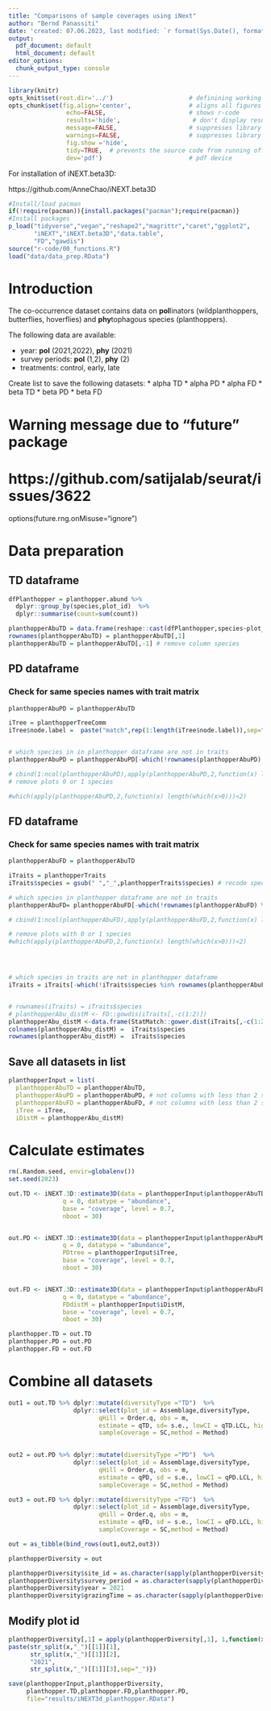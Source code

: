 ```yaml
---
title: "Comparisons of sample coverages using iNext"
author: "Bernd Panassiti"
date: 'created: 07.06.2023, last modified: `r format(Sys.Date(), format="%d.%m.%Y")`'
output:
  pdf_document: default
  html_document: default
editor_options: 
  chunk_output_type: console
---
```



```r
library(knitr)
opts_knit$set(root.dir='../')                     # definining working directory; or normalizePath('../')
opts_chunk$set(fig.align='center',                # aligns all figures
                echo=FALSE,                       # shows r-code
                results='hide',                    # don't display results
                message=FALSE,                    # suppresses library outputs
                warnings=FALSE,                   # suppresses library outputs
                fig.show ='hide',
                tidy=TRUE,  # prevents the source code from running off a pdf page
                dev='pdf')                        # pdf device
```


For installation of iNEXT.beta3D:

https://github.com/AnneChao/iNEXT.beta3D


```r
#Install/load pacman
if(!require(pacman)){install.packages("pacman");require(pacman)}
#Install packages
p_load("tidyverse","vegan","reshape2","magrittr","caret","ggplot2",
       "iNEXT","iNEXT.beta3D","data.table",
       "FD","gawdis")
source("r-code/00_functions.R")
load("data/data_prep.RData")
```

# Introduction
The co-occurrence dataset contains data on **pol**linators (wildplanthoppers, butterflies, hoverflies) and **phy**tophagous species (planthoppers).  
  
The following data are available:  

* year: **pol** (2021,2022), **phy** (2021)
* survey periods: **pol** (1,2), **phy** (2)
* treatments: control, early, late

Create list to save the following datasets:
* alpha TD
* alpha PD
* alpha FD
* beta TD
* beta PD
* beta FD


# Warning message due to "future" package
# https://github.com/satijalab/seurat/issues/3622
options(future.rng.onMisuse="ignore")



# Data preparation
## TD dataframe
```r
dfPlanthopper = planthopper.abund %>%
  dplyr::group_by(species,plot_id)  %>%
  dplyr::summarise(count=sum(count))

planthopperAbuTD = data.frame(reshape::cast(dfPlanthopper,species~plot_id,fill=0))
rownames(planthopperAbuTD) = planthopperAbuTD[,1]
planthopperAbuTD = planthopperAbuTD[,-1] # remove column species
```


## PD dataframe
### Check for same species names with trait matrix
```r
planthopperAbuPD = planthopperAbuTD

iTree = planthopperTreeComm
iTree$node.label =  paste("match",rep(1:length(iTree$node.label)),sep="_")


# which species in in planthopper dataframe are not in traits
planthopperAbuPD = planthopperAbuPD[-which(!rownames(planthopperAbuPD) %in% iTree$tip.label),]

# cbind(1:ncol(planthopperAbuPD),apply(planthopperAbuPD,2,function(x) length(which(x>0))))
# remove plots 0 or 1 species

#which(apply(planthopperAbuPD,2,function(x) length(which(x>0)))<2)
```


## FD dataframe
### Check for same species names with trait matrix
```r
planthopperAbuFD = planthopperAbuTD

iTraits = planthopperTraits
iTraits$species = gsub(" ","_",planthopperTraits$species) # recode species names with underline

# which species in planthopper dataframe are not in traits
planthopperAbuFD= planthopperAbuFD[-which(!rownames(planthopperAbuFD) %in% iTraits$species),]

# cbind(1:ncol(planthopperAbuFD),apply(planthopperAbuFD,2,function(x) length(which(x>0))))

# remove plots with 0 or 1 species
#which(apply(planthopperAbuFD,2,function(x) length(which(x>0)))<2)




# which species in traits are not in planthopper dataframe
iTraits = iTraits[-which(!iTraits$species %in% rownames(planthopperAbuFD)),]


# rownames(iTraits) = iTraits$species
# planthopperAbu_distM <- FD::gowdis(iTraits[,-c(1:2)])
planthopperAbu_distM <-data.frame(StatMatch::gower.dist(iTraits[,-c(1:2)]))
colnames(planthopperAbu_distM) =  iTraits$species
rownames(planthopperAbu_distM) =  iTraits$species
```


## Save all datasets in list
```r
planthopperInput = list(
  planthopperAbuTD = planthopperAbuTD,
  planthopperAbuPD = planthopperAbuPD, # not columns with less than 2 species and only species that are also in tree
  planthopperAbuFD = planthopperAbuFD, # not columns with less than 2 species and only species that are also in trait matrix
  iTree = iTree,
  iDistM = planthopperAbu_distM)
```

# Calculate estimates
```r
rm(.Random.seed, envir=globalenv())
set.seed(2023)

out.TD <- iNEXT.3D::estimate3D(data = planthopperInput$planthopperAbuTD, diversity = "TD", 
               q = 0, datatype = "abundance", 
               base = "coverage", level = 0.7,
               nboot = 30)


out.PD <- iNEXT.3D::estimate3D(data = planthopperInput$planthopperAbuPD, diversity = "PD", 
               q = 0, datatype = "abundance", 
               PDtree = planthopperInput$iTree,
               base = "coverage", level = 0.7,
               nboot = 30)


out.FD <- iNEXT.3D::estimate3D(data = planthopperInput$planthopperAbuFD, diversity = "FD", 
               q = 0, datatype = "abundance", 
               FDdistM = planthopperInput$iDistM,
               base = "coverage", level = 0.7,
               nboot = 30)
```



```r
planthopper.TD = out.TD
planthopper.PD = out.PD
planthopper.FD = out.FD
```


# Combine all datasets
```r
out1 = out.TD %>% dplyr::mutate(diversityType ="TD")  %>%
                  dplyr::select(plot_id = Assemblage,diversityType,
                         qHill = Order.q, obs = m, 
                         estimate = qTD, sd= s.e., lowCI = qTD.LCL, highCI= qTD.UCL,
                         sampleCoverage = SC,method = Method)
                  

out2 = out.PD %>% dplyr::mutate(diversityType ="PD")  %>%
                  dplyr::select(plot_id = Assemblage,diversityType,
                         qHill = Order.q, obs = m, 
                         estimate = qPD, sd = s.e., lowCI = qPD.LCL, highCI = qPD.UCL,
                         sampleCoverage = SC,method = Method)

out3 = out.FD %>% dplyr::mutate(diversityType ="FD")  %>%
                  dplyr::select(plot_id = Assemblage,diversityType,
                         qHill = Order.q, obs = m, 
                         estimate = qFD, sd = s.e., lowCI = qFD.LCL, highCI = qFD.UCL,
                         sampleCoverage = SC,method = Method)

out = as_tibble(bind_rows(out1,out2,out3))

planthopperDiversity = out

planthopperDiversity$site_id = as.character(sapply(planthopperDiversity$plot_id, function(x) str_split(x,"_")[[1]][1]))
planthopperDiversity$survey_period = as.character(sapply(planthopperDiversity$plot_id, function(x) str_split(x,"_")[[1]][2]))
planthopperDiversity$year = 2021
planthopperDiversity$grazingTime = as.character(sapply(planthopperDiversity$plot_id, function(x) str_split(x,"_")[[1]][3]))
```

## Modify plot id
```r
planthopperDiversity[,1] = apply(planthopperDiversity[,1], 1,function(x){
paste(str_split(x,"_")[[1]][1],
      str_split(x,"_")[[1]][2],
      "2021",
      str_split(x,"_")[[1]][3],sep="_")})
```



```r
save(planthopperInput,planthopperDiversity,
     planthopper.TD,planthopper.FD,planthopper.PD,
     file="results/iNEXT3d_planthopper.RData")
```

